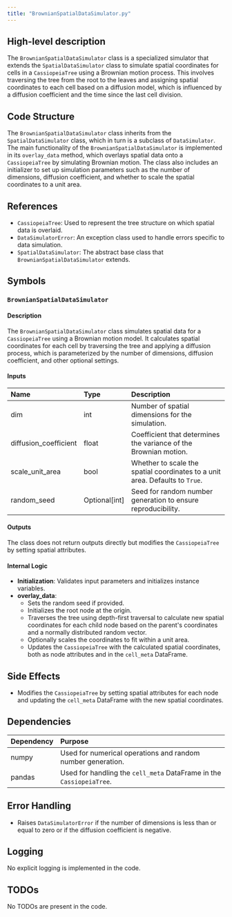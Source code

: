 ```yaml
---
title: "BrownianSpatialDataSimulator.py"
---
```


## High-level description

The `BrownianSpatialDataSimulator` class is a specialized simulator that extends the `SpatialDataSimulator` class to simulate spatial coordinates for cells in a `CassiopeiaTree` using a Brownian motion process. This involves traversing the tree from the root to the leaves and assigning spatial coordinates to each cell based on a diffusion model, which is influenced by a diffusion coefficient and the time since the last cell division.

## Code Structure

The `BrownianSpatialDataSimulator` class inherits from the `SpatialDataSimulator` class, which in turn is a subclass of `DataSimulator`. The main functionality of the `BrownianSpatialDataSimulator` is implemented in its `overlay_data` method, which overlays spatial data onto a `CassiopeiaTree` by simulating Brownian motion. The class also includes an initializer to set up simulation parameters such as the number of dimensions, diffusion coefficient, and whether to scale the spatial coordinates to a unit area.

## References

- `CassiopeiaTree`: Used to represent the tree structure on which spatial data is overlaid.
- `DataSimulatorError`: An exception class used to handle errors specific to data simulation.
- `SpatialDataSimulator`: The abstract base class that `BrownianSpatialDataSimulator` extends.

## Symbols

### `BrownianSpatialDataSimulator`
#### Description
The `BrownianSpatialDataSimulator` class simulates spatial data for a `CassiopeiaTree` using a Brownian motion model. It calculates spatial coordinates for each cell by traversing the tree and applying a diffusion process, which is parameterized by the number of dimensions, diffusion coefficient, and other optional settings.

#### Inputs
| Name | Type | Description |
|:-----|:-----|:------------|
| dim | int | Number of spatial dimensions for the simulation. |
| diffusion_coefficient | float | Coefficient that determines the variance of the Brownian motion. |
| scale_unit_area | bool | Whether to scale the spatial coordinates to a unit area. Defaults to `True`. |
| random_seed | Optional[int] | Seed for random number generation to ensure reproducibility. |

#### Outputs
The class does not return outputs directly but modifies the `CassiopeiaTree` by setting spatial attributes.

#### Internal Logic
- **Initialization**: Validates input parameters and initializes instance variables.
- **overlay_data**: 
  - Sets the random seed if provided.
  - Initializes the root node at the origin.
  - Traverses the tree using depth-first traversal to calculate new spatial coordinates for each child node based on the parent's coordinates and a normally distributed random vector.
  - Optionally scales the coordinates to fit within a unit area.
  - Updates the `CassiopeiaTree` with the calculated spatial coordinates, both as node attributes and in the `cell_meta` DataFrame.

## Side Effects
- Modifies the `CassiopeiaTree` by setting spatial attributes for each node and updating the `cell_meta` DataFrame with the new spatial coordinates.

## Dependencies
| Dependency | Purpose |
|:-----------|:--------|
| numpy | Used for numerical operations and random number generation. |
| pandas | Used for handling the `cell_meta` DataFrame in the `CassiopeiaTree`. |

## Error Handling
- Raises `DataSimulatorError` if the number of dimensions is less than or equal to zero or if the diffusion coefficient is negative.

## Logging
No explicit logging is implemented in the code.

## TODOs
No TODOs are present in the code.